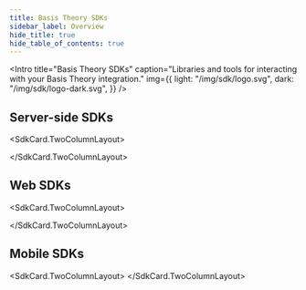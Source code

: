 ```yaml
---
title: Basis Theory SDKs
sidebar_label: Overview
hide_title: true
hide_table_of_contents: true
---
```



<Intro
  title="Basis Theory SDKs"
  caption="Libraries and tools for interacting with your Basis Theory integration."
  img={{
    light: "/img/sdk/logo.svg",
    dark: "/img/sdk/logo-dark.svg",
  }}
/>

## Server-side SDKs

<SdkCard.TwoColumnLayout>
<SdkCard
  heading=".NET SDK"
  icon={SDK.DOT_NET}
  href="/docs/sdks/server-side/dotnet"
  repository="basistheory-dotnet"
/>

<SdkCard
  heading="Go SDK"
  icon={SDK.GO}
  href="/docs/sdks/server-side/go"
  repository="basistheory-go"
/>

<SdkCard
  heading="Node.js SDK"
  href="/docs/sdks/server-side/node"
  icon={SDK.NODE}
  repository="basis-theory-js"
/>

<SdkCard
  heading="Python SDK"
  href="/docs/sdks/server-side/python"
  icon={SDK.PYTHON}
  repository="basistheory-python"
/>

<SdkCard
  href="/docs/sdks/server-side/terraform"
  heading="Terraform SDK"
  icon={SDK.TERRAFORM}
  repository="terraform-provider-basistheory"
/>
</SdkCard.TwoColumnLayout>

## Web SDKs

<SdkCard.TwoColumnLayout>
<SdkCard
  href="/docs/sdks/web/javascript"
  heading="JavaScript Elements SDK"
  icon={SDK.JAVASCRIPT}
  repository="basis-theory-js"
/>

<SdkCard
  href="/docs/sdks/web/react"
  heading="React Elements SDK"
  icon={SDK.REACT}
  repository="basis-theory-react"
/>
</SdkCard.TwoColumnLayout>

## Mobile SDKs

<SdkCard.TwoColumnLayout>
  <SdkCard
    href="/docs/sdks/mobile/ios"
    heading="iOS Elements SDK"
    icon={SDK.IOS}
    repository="basistheory-ios"
  />
</SdkCard.TwoColumnLayout>
